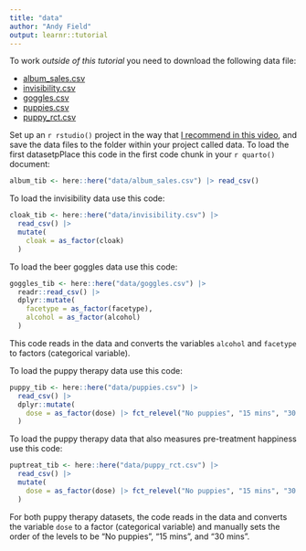 ```yaml
---
title: "data"
author: "Andy Field"
output: learnr::tutorial
---
```


To work *outside of this tutorial* you need to download the following data file:

* [album_sales.csv](https://www.discovr.rocks/csv/album_sales.csv)
* [invisibility.csv](https://www.discovr.rocks/csv/invisibility.csv)
* [goggles.csv](https://www.discovr.rocks/csv/goggles.csv)
* [puppies.csv](https://www.discovr.rocks/csv/puppies.csv)
* [puppy_rct.csv](https://www.discovr.rocks/csv/puppy_rct.csv)

Set up an `r rstudio()` project in the way that [I recommend in this video](https://youtu.be/mqT7c17tofE?si=R0aSApz66fGQKESl), and save the data files to the folder within your project called [data]{.alt}. To load the first datasetpPlace this code in the first code chunk in your `r quarto()` document:

```r
album_tib <- here::here("data/album_sales.csv") |> read_csv()
```

To load the invisibility data use this code:

```r
cloak_tib <- here::here("data/invisibility.csv") |> 
  read_csv() |> 
  mutate(
    cloak = as_factor(cloak)
  )
```

To load the beer goggles data use this code:

```r
goggles_tib <- here::here("data/goggles.csv") |>
  readr::read_csv() |>
  dplyr::mutate(
    facetype = as_factor(facetype),
    alcohol = as_factor(alcohol)
  )
```

This code reads in the data and converts the variables `alcohol` and `facetype` to factors (categorical variable). 

To load the puppy therapy data use this code:

```r
puppy_tib <- here::here("data/puppies.csv") |> 
  read_csv() |> 
  dplyr::mutate(
    dose = as_factor(dose) |> fct_relevel("No puppies", "15 mins", "30 mins")
  )
```

To load the puppy therapy data that also measures pre-treatment happiness use this code:

```r
puptreat_tib <- here::here("data/puppy_rct.csv") |>
  read_csv() |>
  mutate(
    dose = as_factor(dose) |> fct_relevel("No puppies", "15 mins", "30 mins")
  )
```

For both puppy therapy datasets, the code reads in the data and converts the variable `dose` to a factor (categorical variable) and manually sets the order of the levels to be "No puppies", "15 mins", and "30 mins".

